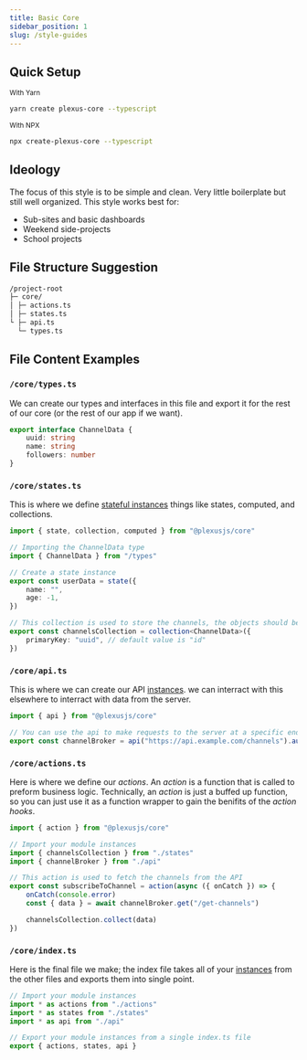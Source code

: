 ```yaml
---
title: Basic Core
sidebar_position: 1
slug: /style-guides
---
```


## Quick Setup

<small>With Yarn</small>

```bash prefix="$"
yarn create plexus-core --typescript
```

<small>With NPX</small>

```bash
npx create-plexus-core --typescript
```

## Ideology

The focus of this style is to be simple and clean. Very little boilerplate but still well organized. This style works best for:

<ul className="list">
	<li>Sub-sites and basic dashboards</li>
	<li>Weekend side-projects</li>
	<li>School projects</li>
</ul>

## File Structure Suggestion

```sh
/project-root
├─ core/
│ ├─ actions.ts
│ ├─ states.ts
└ ├─ api.ts
  └─ types.ts
```

## File Content Examples

### `/core/types.ts`

We can create our types and interfaces in this file and export it for the rest of our core (or the rest of our app if we want).

```ts title="/core/types.ts"
export interface ChannelData {
	uuid: string
	name: string
	followers: number
}
```

### `/core/states.ts`

This is where we define [stateful instances](/docs/getting-started/concepts#internal-terms) things like states, computed, and collections.

```ts title="/core/states.ts"
import { state, collection, computed } from "@plexusjs/core"

// Importing the ChannelData type
import { ChannelData } from "/types"

// Create a state instance
export const userData = state({
	name: "",
	age: -1,
})

// This collection is used to store the channels, the objects should be of type ChannelData defined above
export const channelsCollection = collection<ChannelData>({
	primaryKey: "uuid", // default value is "id"
})
```

### `/core/api.ts`

This is where we can create our API [instances](/docs/getting-started/concepts#internal-terms). we can interract with this elsewhere to interract with data from the server.

```ts title="/core/api.ts"
import { api } from "@plexusjs/core"

// You can use the api to make requests to the server at a specific endpoint
export const channelBroker = api("https://api.example.com/channels").auth("MyCoolAuthToken", "bearer")
```

### `/core/actions.ts`

Here is where we define our <i>actions</i>. An <i>action</i> is a function that is called to preform business logic. Technically, an <i>action</i> is just a buffed up function, so you can just use it as a function wrapper to gain the benifits of the <i>action hooks</i>.

```ts title="/core/actions.ts"
import { action } from "@plexusjs/core"

// Import your module instances
import { channelsCollection } from "./states"
import { channelBroker } from "./api"

// This action is used to fetch the channels from the API
export const subscribeToChannel = action(async ({ onCatch }) => {
	onCatch(console.error)
	const { data } = await channelBroker.get("/get-channels")

	channelsCollection.collect(data)
})
```

### `/core/index.ts`

Here is the final file we make; the index file takes all of your [instances](/docs/getting-started/concepts#internal-terms) from the other files and exports them into single point.

```ts title="/core/index.ts"
// Import your module instances
import * as actions from "./actions"
import * as states from "./states"
import * as api from "./api"

// Export your module instances from a single index.ts file
export { actions, states, api }
```
